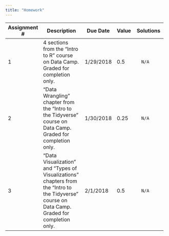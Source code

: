 ```yaml
---
title: "Homework"
---
```


+--------------+-----------------------------------------------+-----------+-------+------------------------------------------+
| Assignment # | Description                                   | Due Date  | Value | Solutions                                |
+==============+===============================================+===========+=======+==========================================+
|    1         | 4 sections from the "Intro to R" course on    | 1/29/2018 |  0.5  |       N/A                                |
|              | Data Camp. Graded for completion only.        |           |       |                                          |
+--------------+-----------------------------------------------+-----------+-------+------------------------------------------+
|    2         | "Data Wrangling" chapter from the "Intro to   | 1/30/2018 |  0.25 |       N/A                                |
|              | the Tidyverse" course on Data Camp.           |           |       |                                          |
|              | Graded for completion only.                   |           |       |                                          |
+--------------+-----------------------------------------------+-----------+-------+------------------------------------------+
|    3         | "Data Visualization" and "Types of            | 2/1/2018  |  0.5  |       N/A                                |
|              | Visualizations" chapters from the "Intro to   |           |       |                                          |
|              | the Tidyverse" course on Data Camp.           |           |       |                                          |
|              | Graded for completion only.                   |           |       |                                          |
+--------------+-----------------------------------------------+-----------+-------+------------------------------------------+
